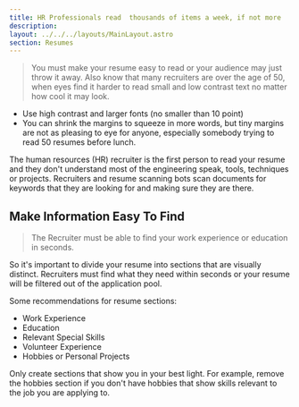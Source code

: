 ```yaml
---
title: HR Professionals read  thousands of items a week, if not more
description: 
layout: ../../../layouts/MainLayout.astro
section: Resumes
---
```


> You must make your resume easy to read or your audience may just throw it away. Also know that many recruiters are over the age of 50, when eyes find it harder to read small and low contrast text no matter how cool it may look.
- Use high contrast and larger fonts (no smaller than 10 point)
- You can shrink the margins to squeeze in more words, but tiny margins are not as pleasing to eye for anyone, especially somebody trying to read 50 resumes before lunch.

The human resources (HR) recruiter is the first person to read your resume and they don't understand most of the engineering speak, tools, techniques or projects. Recruiters and resume scanning bots scan documents for keywords that they are looking for and making sure they are there. 

## Make Information Easy To Find

> The Recruiter must be able to find your work experience or education in seconds. 

So it's important to divide your resume into sections that are visually distinct. Recruiters must find what they need within seconds or your resume will be filtered out of the application pool.

Some recommendations for resume sections:

- Work Experience
- Education
- Relevant Special Skills
- Volunteer Experience
- Hobbies or Personal Projects

Only create sections that show you in your best light. For example, remove the hobbies section if you don't have hobbies that show skills relevant to the job you are applying to.
